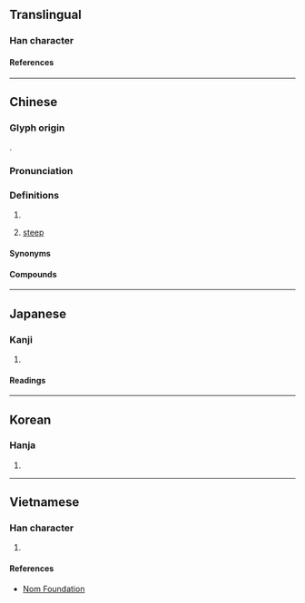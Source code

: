 {{also|岖}}
{{character info}}
==Translingual==

===Han character===
{{Han char|rn=46|rad=山|as=11|sn=14|four=21716|canj=USRR|ids=⿰山區}}

====References====
{{Han ref|kx=0318.430|dkj=08426|dj=0619.100|hdz=10793.090|uh=5D87}}

----

==Chinese==
{{zh-forms|s=岖|alt=崎-Hakka}}

===Glyph origin===
{{Han etym}}
{{Han compound|山|區|ls=psc|c1=s|t1=mountain|c2=p}}.

===Pronunciation===
{{zh-pron
|m=qū
|c=keoi1
|h=pfs=khî;gd=ki1
|md=kṳ̆
|mn=khu
|mn-t=ku1
|mc=y
|oc=y
|cat=
}}

===Definitions===
{{zh-hanzi}}

# {{zh-only|崎嶇|[[rugged]], [[rough]]|嶇嶔|[[steep]], [[sheer]]}}
# {{lb|zh|Hakka}} [[steep]]

====Synonyms====
{{zh-dial|陡}}

====Compounds====
{{zh-der|嶇嶔|崎嶇鳥道|崎嶇不平|崎嶇}}

----

==Japanese==

===Kanji===
{{ja-kanji|grade=|rs=山11}}

# {{rfdef|ja|sort=山11}}

====Readings====
{{ja-readings
|goon=く
|kanon=く
|kun=けわ-し.い
}}

----

==Korean==

===Hanja===
{{ko-hanja|구}}

# {{rfdef|ko|sort=山11}}

----

==Vietnamese==

===Han character===
{{vi-readings|rs=山11|reading=khu}}

# {{rfdef|vi|sort=山11}}

====References====
* [http://nomfoundation.org/common/nom_details.php?codepoint=5d87 Nom Foundation]
